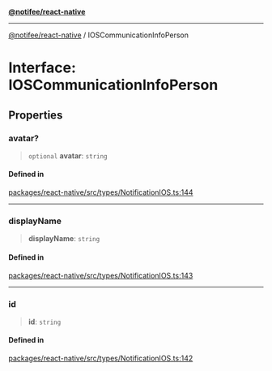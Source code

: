 [**@notifee/react-native**](react-native/reference/index)

***

[@notifee/react-native](react-native/reference/index) / IOSCommunicationInfoPerson

# Interface: IOSCommunicationInfoPerson

## Properties

### avatar?

> `optional` **avatar**: `string`

#### Defined in

[packages/react-native/src/types/NotificationIOS.ts:144](https://github.com/invertase/notifee/blob/main/packages/react-native/src/types/NotificationIOS.ts#L144)

***

### displayName

> **displayName**: `string`

#### Defined in

[packages/react-native/src/types/NotificationIOS.ts:143](https://github.com/invertase/notifee/blob/main/packages/react-native/src/types/NotificationIOS.ts#L143)

***

### id

> **id**: `string`

#### Defined in

[packages/react-native/src/types/NotificationIOS.ts:142](https://github.com/invertase/notifee/blob/main/packages/react-native/src/types/NotificationIOS.ts#L142)
